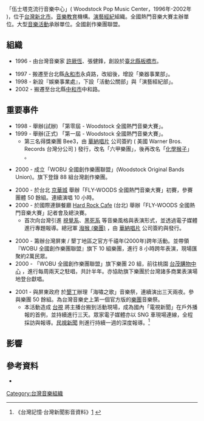 {{Citation style|time=2012-03-27T10:52:06+00:00}}
「伍士塔克流行音樂中心」( Woodstock Pop Music Center，1996年-2002年 )，位于[[台灣|台灣]][[新北市|新北市]]。[[音樂|音樂]][[教育|教育]]機構。[[演藝|演藝]][[經紀|經紀]]組織。全國熱門音樂大賽主辦單位。大型[[音樂|音樂]][[活動|活動]]承辦單位。全國創作樂團聯盟。

==組織==
  
  
* 1996 - 由台灣音樂家 [[許厥恆|許厥恆]]、張健鋒，創設於[[新北市|臺北縣]][[板橋區_(新北市)|板橋市]]。
  
* 1997 - 搬遷至台北縣[[永和區|永和市]]永貞路，改組後，增設「樂器事業部」。
* 1998 - 新設『娛樂事業處』，下設「活動公關部」與「演藝經紀部」。
* 2002 - 搬遷至台北縣[[中和區|中和市]]中和路。

==重要事件==

* 1998 - 舉辦(試辦) 「第零屆 - Woodstock 全國熱門音樂大賽」。
* 1999 - 舉辦(正式) 「第一屆 - Woodstock 全國熱門音樂大賽」。
** 第三名得獎樂團 Bee3，由 [[華納唱片|華納唱片]] 公司簽約 ( 美國 Warner Bros. Records 台灣分公司 ) 發行，改名「六甲樂團」，後再改名「[[化學猴子|化學猴子]]」 。 
  
  
* 2000 - 成立「WOBU 全國創作樂團聯盟」(Woodstock Original Bands Union)。旗下登錄 88 組台灣創作樂團。
  
  
* 2000 - 於台北 [[京華城|京華城]] 舉辦「FLY-WOODS 全國熱門音樂大賽」初賽，參賽團體 50 餘組。連續演唱 10 小時。
* 2000 - 於國際連鎖餐廳 [[Hard_Rock_Cafe|Hard Rock Cafe]] (台北) 舉辦「FLY-WOODS 全國熱門音樂大賽」記者會及總決賽。
** 首次向台灣引進 [[視覺系|視覺系]]、[[黑死系|黑死系]] 等音樂風格與表演形式，並透過電子媒體進行專題報導。總冠軍 [[潑猴_(樂團)|潑猴 (樂團)]] ，由 [[華納唱片|華納唱片]] 公司簽約與發行。
  
 
* 2000 - 籌辦台灣屏東 / 墾丁地區之官方千禧年(2000年)跨年活動。並帶領『WOBU 全國創作樂團聯盟』旗下 10 組樂團，進行 8 小時跨年表演，現場匯聚約2萬民眾。
* 2000 - 「WOBU 全國創作樂團聯盟」旗下樂團 20 組，前往桃園 [[台茂購物中心|台茂購物中心]] ，進行每周兩天之駐唱，共計半年。亦協助旗下樂團於台灣諸多商業表演場地登台獻唱。
  
  
* 2001 - 與屏東政府 於[[墾丁|墾丁]]辦理「海嘯之歌」音樂祭，連續演出三天兩夜。參與樂團 50 餘組。為台灣音樂史上第一個官方版的[[樂團|樂團]]音樂祭。
** 本活動造成 [[台視|台視]] 將主播台搬到活動現場，成為國內「電視新聞」在戶外播報的首例，並持續進行三天。眾家電子媒體亦以 SNG 車現場連線，全程採訪與報導。[[民視|民視]][[新聞|新聞]] 則進行持續一週的深度報導。<ref>《台灣記憶‧台灣新聞影音資料》[http://memory.ncl.edu.tw/tm_cgi/hypage.cgi?HYPAGE=toolbox_vnews_detail.hpg&subject_name=&subject_url=&project_id=news&dtd_id=8&xml_id=0000044031] {{Wayback|url=http://memory.ncl.edu.tw/tm_cgi/hypage.cgi?HYPAGE=toolbox_vnews_detail.hpg&subject_name=&subject_url=&project_id=news&dtd_id=8&xml_id=0000044031 |date=20181005013039 }}</ref>

==影響==


== 參考資料 ==
{{refbegin}}
* <references/>
{{refend}}

[[Category:台灣音樂組織|Category:台灣音樂組織]]